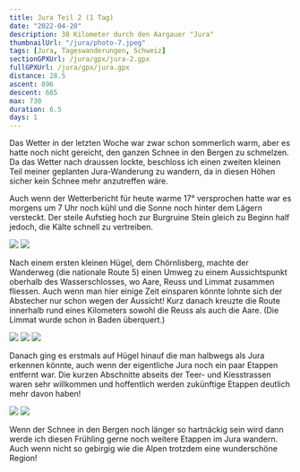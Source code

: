 ```yaml
---
title: Jura Teil 2 (1 Tag)
date: "2022-04-20"
description: 30 Kilometer durch den Aargauer "Jura"
thumbnailUrl: "/jura/photo-7.jpeg"
tags: [Jura, Tageswanderungen, Schweiz]
sectionGPXUrl: /jura/gpx/jura-2.gpx
fullGPXUrl: /jura/gpx/jura.gpx
distance: 28.5
ascent: 896
descent: 665
max: 730
duration: 6.5
days: 1
---
```


Das Wetter in der letzten Woche war zwar schon sommerlich warm, aber es hatte noch nicht gereicht, den ganzen Schnee in den Bergen zu schmelzen. Da das Wetter nach draussen lockte, beschloss ich einen zweiten kleinen Teil meiner geplanten Jura-Wanderung zu wandern, da in diesen Höhen sicher kein Schnee mehr anzutreffen wäre. 

Auch wenn der Wetterbericht für heute warme 17° versprochen hatte war es morgens um 7 Uhr noch kühl und die Sonne noch hinter dem Lägern versteckt. Der steile Aufstieg hoch zur Burgruine Stein gleich zu Beginn half jedoch, die Kälte schnell zu vertreiben.

<Img src="/jura/photo.jpeg" d="Baden am frühen Morgen" />

<Img src="/jura/photo-2.jpeg" d="Die Burgruine Stein oberhalb von Baden" />

Nach einem ersten kleinen Hügel, dem Chörnlisberg, machte der Wanderweg (die nationale Route 5) einen Umweg zu einem Aussichtspunkt oberhalb des Wasserschlosses, wo Aare, Reuss und Limmat zusammen fliessen. Auch wenn man hier einige Zeit einsparen könnte lohnte sich der Abstecher nur schon wegen der Aussicht! Kurz danach kreuzte die Route innerhalb rund eines Kilometers sowohl die Reuss als auch die Aare. (Die Limmat wurde schon in Baden überquert.)

<Img src="/jura/photo-3.jpeg" d="Das Wasserschloss, wo Aare, Reuss und Limmat zusammenfliessen" />

<Img src="/jura/photo-4.jpeg" d="Brücke über die Reuss bei Windisch." />

<Img src="/jura/photo-5.jpeg" d="Und kurz darauf über die Aare, in Brugg AG." />

Danach ging es erstmals auf Hügel hinauf die man halbwegs als Jura erkennen könnte, auch wenn der eigentliche Jura noch ein paar Etappen entfernt war. Die kurzen Abschnitte abseits der Teer- und Kiesstrassen waren sehr willkommen und hoffentlich werden zukünftige Etappen deutlich mehr davon haben!

<Img src="/jura/photo-6.jpeg" d="Endlich anständige Hügel!" />

<Img src="/jura/photo-7.jpeg" d="Der grösste Teil der Etappe war auf solchen Kiesstrassen." />

Wenn der Schnee in den Bergen noch länger so hartnäckig sein wird dann werde ich diesen Frühling gerne noch weitere Etappen im Jura wandern. Auch wenn nicht so gebirgig wie die Alpen trotzdem eine wunderschöne Region!